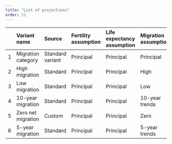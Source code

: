 ```yaml
---
title: "List of projections"
order: 11
---
```


| |Variant name|Source|Fertility assumption|Life expectancy assumption|Migration assumption|
|:----|:----|:----|:----|:----|:----|
|1|Migration category|Standard variant|Principal|Principal|Principal|
|2|High migration|Standard|Principal|Principal|High|
|3|Low migration|Standard|Principal|Principal|Low|
|4|10-year migration|Standard|Principal|Principal|10-year trends|
|5|Zero net migration|Custom|Principal|Principal|Zero|
|6|5-year migration|Standard|Principal|Principal|5-year trends|

